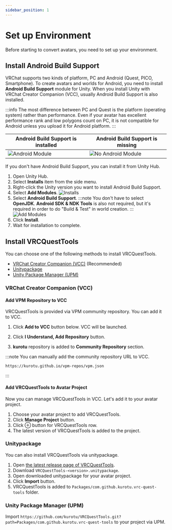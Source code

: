 ---
sidebar_position: 1
---


# Set up Environment

Before starting to convert avatars, you need to set up your environment.

## Install Android Build Support

VRChat supports two kinds of platform, PC and Android (Quest, PICO, Smartphone).
To create avatars and worlds for Android, you need to install **Android Build Support** module for Unity.
When you install Unity with VRChat Creator Companion (VCC), usually Android Build Support is also installed.

:::info
The most difference between PC and Quest is the platform (operating system) rather than performance.
Even if your avatar has excellent performance rank and low polygons count on PC, it is not compatible for Android unless you upload it for Android platform.
:::

| Android Build Support is installed | Android Build Support is missing |
|---|---|
| ![Android Module](/img/unity_android_ok.png) | ![No Android Module](/img/unity_android_ng.png) |

If you don't have Android Build Support, you can install it from Unity Hub.

1. Open Unity Hub.
2. Select **Installs** item from the side menu.
3. Right-click the Unity version you want to install Android Build Support.
4. Select **Add Modules**.
    ![Installs](/img/unity-hub_installs.png)
5. Select **Android Build Support**.
    :::note
    You don't have to select **OpenJDK**. **Android SDK & NDK Tools** is also not required, but it's required in order to do "Build & Test" in world creation.
    :::
    ![Add Modules](/img/unity-hub_add-modules.png)
6. Click **Install**.
7. Wait for installation to complete.

## Install VRCQuestTools

You can choose one of the following methods to install VRCQuestTools.
- [VRChat Creator Companion (VCC)](#vrchat-creator-companion-vcc) (Recommended)
- [Unitypackage](#unitypackage)
- [Unity Package Manager (UPM)](#unity-package-manager-upm)

### VRChat Creator Companion (VCC)

#### Add VPM Repository to VCC

VRCQuestTools is provided via VPM community repository. You can add it to VCC.

1. Click **Add to VCC** button below. VCC will be launched.
    <AddToVccLink className="button button--primary button--lg" />

2. Click **I Understand, Add Repository** button.
3. **kurotu** repository is added to **Community Repository** section.

:::note
You can manually add the community repository URL to VCC.

```
https://kurotu.github.io/vpm-repos/vpm.json
```
:::

#### Add VRCQuestTools to Avatar Project

Now you can manage VRCQuestTools in VCC. Let's add it to your avatar project.

1. Choose your avatar project to add VRCQuestTools.
2. Click **Manage Project** button.
3. Click ⊕ button for VRCQuestTools row.
4. The latest version of VRCQuestTools is added to the project.

### Unitypackage

You can also install VRCQuestTools via unitypackage.

1. Open [the latest release page of VRCQuestTools](https://github.com/kurotu/VRCQuestTools/releases/latest).
2. Download `VRCQuestTools-<version>.unitypackage`.
3. Open downloaded unitypackage for your avatar project.
4. Click **Import** button.
5. VRCQuestTools is added to `Packages/com.github.kurotu.vrc-quest-tools` folder.

### Unity Package Manager (UPM)

Import `https://github.com/kurotu/VRCQuestTools.git?path=Packages/com.github.kurotu.vrc-quest-tools` to your project via UPM.
